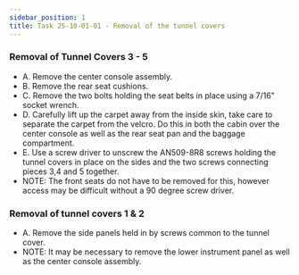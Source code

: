```yaml
---
sidebar_position: 1
title: Task 25-10-01-01 - Removal of the tunnel covers
---
```


### Removal of Tunnel Covers 3 - 5
* A. Remove the center console assembly.
* B. Remove the rear seat cushions.
* C. Remove the two bolts holding the seat belts in place using a 7/16" socket wrench.  
* D. Carefully lift up the carpet away from the inside skin, take care to separate the carpet from the velcro. Do this in both the cabin over the center console as well as the rear seat pan and the baggage compartment. 
* E. Use a screw driver to unscrew the AN509-8R8 screws holding the tunnel covers in place on the sides and the two screws connecting pieces 3,4 and 5 together. 
* NOTE: The front seats do not have to be removed for this, however access may be difficult without a 90 degree screw driver.

### Removal of tunnel covers 1 & 2

* A. Remove the side panels held in by screws common to the tunnel cover. 
* NOTE: It may be necessary to remove the lower instrument panel as well as the center console assembly. 
